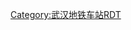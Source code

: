 {{Routemap
|title=中南路站站线配置
|map=
\utSTR!~MFADEg\utSTR!~MFADEg\utCONTg\utCONTg\~~ ~~{{rmri|u}}前往{{站|洪山广场}}
\utSTR\utSTR\utKRWg+l\utKRWgr\~~ ~~2-4号线[[联络线]]
\BSl!~utSTR\BSr!~utSTR\BSl!~utSTR\BSr!~utSTR\
\BSl!~utSTR\BSr!~utSTR\BSl!~utSTR\BSr!~utSTR\
\BSl!~utSTR\BSr!~utSTR\BSl!~utSTR\BSr!~utSTR\
\BSl!~utSTR\BSr!~utSTR\BSl!~utSTR\BSr!~utSTR\
\utSTR\utSTR\utSTRl\utKRZtu\utSTRgq!~MFADEfq~~ ~~{{rmri|l}}{{武汉地铁路线标志|2}} 往{{站|天河机场}}
\utSTR\utSTRl\utSTRq\utKRZtu\utCONTfq~~ ~~{{rmri|r}}{{武汉地铁路线标志|2}} 往{{站|佛祖岭}}
utCONTgq\utSTRr\\\utSTR\~~ ~~{{rmri|l}}{{武汉地铁路线标志|4}} 往{{站|黄金口}}
utSTRfq!~MFADEgq\utSTRq\utSTRq\utSTRq\utSTRr\~~ ~~{{rmri|r}}{{武汉地铁路线标志|4}} 往[[武汉火车站 (武汉地铁)|武汉站]]
<includeonly>
|inline=yes
</includeonly>
}}<noinclude>
{{rdt intro|[[中南路站]]}}
[[Category:武汉地铁车站RDT]]
</noinclude>